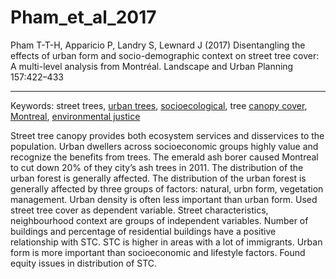 # Pham_et_al_2017

Pham T-T-H, Apparicio P, Landry S, Lewnard J (2017) Disentangling the effects of urban form and socio-demographic context on street tree cover: A multi-level analysis from Montréal. Landscape and Urban Planning 157:422–433

---

Keywords: street trees, [urban trees](../topics/UrbanTrees.qmd), [socioecological](../topics/Socioecological.qmd), tree [canopy cover](../topics/CanopyCover.qmd), [Montreal](../topics/Montreal.qmd), [environmental justice](../topics/EnvironmentalJustice.qmd)	

Street tree canopy provides both ecosystem services and disservices to the population. Urban dwellers across socioeconomic groups highly value and recognize the benefits from trees. The emerald ash borer caused Montreal to cut down 20% of they city's ash trees in 2011. The distribution of the urban forest is generally affected. The distribution of the urban forest is generally affected by three groups of factors: natural, urbn form, vegetation management. Urban density is often less important than urban form. Used street tree cover as dependent variable. Street characteristics, neighbourhood context are groups of independent variables. Number of buildings and percentage of residential buildings have a positive relationship with STC. STC is higher in areas with a lot of immigrants. Urban form is more important than socioeconomic and lifestyle factors. Found equity issues in distribution of STC.
